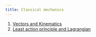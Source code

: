 ```yaml
---
title: Classical mechanics
---
```


1. [Vectors and Kinematics](Classical-Mechanics/Vectors_kinematics/main.qmd)
2. [Least action principle and Lagrangian](Classical-Mechanics/Intro_Lagrangian/main.qmd)